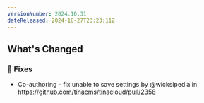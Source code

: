 ```yaml
---
versionNumber: 2024.10.31
dateReleased: 2024-10-27T23:23:11Z
---
```


## What's Changed
### 🔧 Fixes
* Co-authoring - fix unable to save settings by @wicksipedia in https://github.com/tinacms/tinacloud/pull/2358



